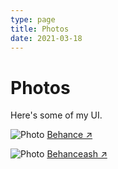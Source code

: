```yaml
---
type: page
title: Photos
date: 2021-03-18
---
```


# Photos

Here's some of my UI.


<Image
  src="/images/photo2.jpg"
  alt="Photo"
  width={1125}
  height={750}
  priority
  className="next-image"
/>
[Behance ↗ ](https://www.behance.net/gallery/189882525/Subsify-Streamlined-Entertainment-Fusion)

<Image
  src="/images/photo.jpg"
  alt="Photo"
  width={1125}
  height={750}
  priority
  className="next-image"
/>
[Behanceash ↗ ](https://www.behance.net/gallery/188195525/SaaS-Dashboards-Pro-Modern-Design)
